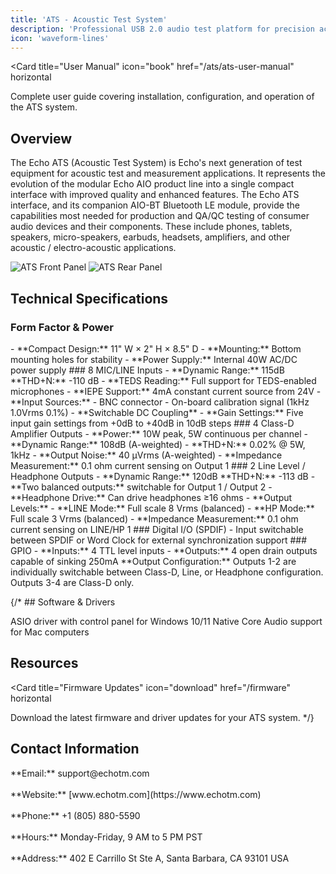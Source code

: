 ```yaml
---
title: 'ATS - Acoustic Test System'
description: 'Professional USB 2.0 audio test platform for precision acoustic measurements'
icon: 'waveform-lines'
---
```


<Card
  title="User Manual"
  icon="book"
  href="/ats/ats-user-manual"
  horizontal
>
  Complete user guide covering installation, configuration, and operation of the ATS system.
</Card>

## Overview

The Echo ATS (Acoustic Test System) is Echo's next generation of test equipment for acoustic test and measurement applications. It represents the evolution of the modular Echo AIO product line into a single compact interface with improved quality and enhanced features. The Echo ATS interface, and its companion AIO-BT Bluetooth LE module, provide the capabilities most needed for production and QA/QC testing of consumer audio devices and their components. These include phones, tablets, speakers, micro-speakers, earbuds, headsets, amplifiers, and other acoustic / electro-acoustic applications.

![ATS Front Panel](/images/ats/ats-front.jpg)
![ATS Rear Panel](/images/ats/ats-back.jpg)

## Technical Specifications

### Form Factor & Power
<Card>
- **Compact Design:** 11" W × 2" H × 8.5" D
- **Mounting:** Bottom mounting holes for stability
- **Power Supply:** Internal 40W AC/DC power supply
</Card>
### 8 MIC/LINE Inputs
<Card>
- **Dynamic Range:** 115dB  **THD+N:** -110 dB
- **TEDS Reading:** Full support for TEDS-enabled microphones
- **IEPE Support:** 4mA constant current source from 24V
- **Input Sources:**
  - BNC connector
  - On-board calibration signal (1kHz 1.0Vrms 0.1%)
- **Switchable DC Coupling**
- **Gain Settings:** Five input gain settings from +0dB to +40dB in 10dB steps
</Card>
### 4 Class-D Amplifier Outputs
<Card>
- **Power:** 10W peak, 5W continuous per channel
- **Dynamic Range:** 108dB (A-weighted)
- **THD+N:** 0.02% @ 5W, 1kHz
- **Output Noise:** 40 μVrms (A-weighted)
- **Impedance Measurement:** 0.1 ohm current sensing on Output 1
</Card>
### 2 Line Level / Headphone Outputs
<Card>
- **Dynamic Range:** 120dB **THD+N:** -113 dB
- **Two balanced outputs:** switchable for Output 1 / Output 2
- **Headphone Drive:** Can drive headphones ≥16 ohms
- **Output Levels:**
  - **LINE Mode:** Full scale 8 Vrms (balanced)
  - **HP Mode:** Full scale 3 Vrms (balanced)
- **Impedance Measurement:** 0.1 ohm current sensing on LINE/HP 1
</Card>
### Digital I/O (SPDIF)
<Card>
- Input switchable between SPDIF or Word Clock for external synchronization support
</Card>
### GPIO
<Card>
- **Inputs:** 4 TTL level inputs
- **Outputs:** 4 open drain outputs capable of sinking 250mA
</Card>
<Note>
**Output Configuration:** Outputs 1-2 are individually switchable between Class-D, Line, or Headphone configuration. Outputs 3-4 are Class-D only.
</Note>

{/* ## Software & Drivers

<Columns cols={2}>
  <Card
    title="Windows Driver"
    icon="windows"
    href="/firmware"
  >
    ASIO driver with control panel for Windows 10/11
  </Card>
  <Card
    title="macOS Support"
    icon="apple"
    href="/firmware"
  >
    Native Core Audio support for Mac computers
  </Card>
</Columns>

## Resources

<Card
  title="Firmware Updates"
  icon="download"
  href="/firmware"
  horizontal
>
  Download the latest firmware and driver updates for your ATS system.
</Card> */}

## Contact Information

<Card title="Technical Support" icon="headset" horizontal>
  **Email:** support@echotm.com <br></br>
  **Website:** [www.echotm.com](https://www.echotm.com) <br></br>
  **Phone:** +1 (805) 880-5590 <br></br>
  **Hours:** Monday-Friday, 9 AM to 5 PM PST <br></br>
  **Address:** 402 E Carrillo St Ste A, Santa Barbara, CA 93101 USA  
</Card>
